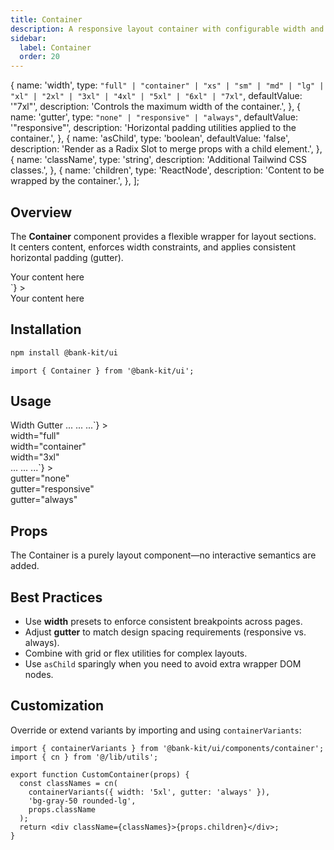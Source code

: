 ```yaml
---
title: Container
description: A responsive layout container with configurable width and gutter for financial and banking applications.
sidebar:
  label: Container
  order: 20
---
```



  {
    name: 'width',
    type: `"full" | "container" | "xs" | "sm" | "md" | "lg" | "xl" | "2xl" | "3xl" | "4xl" | "5xl" | "6xl" | "7xl"`,
    defaultValue: '"7xl"',
    description: 'Controls the maximum width of the container.',
  },
  {
    name: 'gutter',
    type: `"none" | "responsive" | "always"`,
    defaultValue: '"responsive"',
    description: 'Horizontal padding utilities applied to the container.',
  },
  {
    name: 'asChild',
    type: 'boolean',
    defaultValue: 'false',
    description: 'Render as a Radix Slot to merge props with a child element.',
  },
  {
    name: 'className',
    type: 'string',
    description: 'Additional Tailwind CSS classes.',
  },
  {
    name: 'children',
    type: 'ReactNode',
    description: 'Content to be wrapped by the container.',
  },
];

## Overview

The **Container** component provides a flexible wrapper for layout sections.  
It centers content, enforces width constraints, and applies consistent horizontal padding (gutter).

<div className="mt-6">
  <ComponentPreview
    title="Default Container"
    description="Centered at 7xl with responsive gutter."
    code={`<Container>
  <div>Your content here</div>
</Container>`}
  >
    <Container>
      <div className="border p-4">Your content here</div>
    </Container>
  </ComponentPreview>
</div>

## Installation

```bash
npm install @bank-kit/ui
```

```tsx
import { Container } from '@bank-kit/ui';
```

## Usage

<Tabs defaultValue="width" className="mt-6">
  <TabsList className="mb-4">
    <TabsTrigger value="width">Width</TabsTrigger>
    <TabsTrigger value="gutter">Gutter</TabsTrigger>
  </TabsList>

  <TabsContent value="width">
    <ComponentPreview
      title="Width Variants"
      description="Different max-width presets."
      code={`<Container width="full">...</Container>
<Container width="container">...</Container>
<Container width="3xl">...</Container>`}
    >
      <div className="space-y-4">
        <Container width="full">
          <div className="border p-4">width="full"</div>
        </Container>
        <Container width="container">
          <div className="border p-4">width="container"</div>
        </Container>
        <Container width="3xl">
          <div className="border p-4">width="3xl"</div>
        </Container>
      </div>
    </ComponentPreview>
  </TabsContent>

  <TabsContent value="gutter">
    <ComponentPreview
      title="Gutter Variants"
      description="Control horizontal padding."
      code={`<Container gutter="none">...</Container>
<Container gutter="responsive">...</Container>
<Container gutter="always">...</Container>`}
    >
      <div className="space-y-4">
        <Container gutter="none">
          <div className="border p-4">gutter="none"</div>
        </Container>
        <Container gutter="responsive">
          <div className="border p-4">gutter="responsive"</div>
        </Container>
        <Container gutter="always">
          <div className="border p-4">gutter="always"</div>
        </Container>
      </div>
    </ComponentPreview>
  </TabsContent>
</Tabs>

<Separator className="my-8" />

## Props

<PropsTable props={containerProps} />

<Callout className="mt-8">
  The Container is a purely layout component—no interactive semantics are added.
</Callout>

## Best Practices

- Use **width** presets to enforce consistent breakpoints across pages.  
- Adjust **gutter** to match design spacing requirements (responsive vs. always).  
- Combine with grid or flex utilities for complex layouts.  
- Use `asChild` sparingly when you need to avoid extra wrapper DOM nodes.

## Customization

Override or extend variants by importing and using `containerVariants`:

```tsx
import { containerVariants } from '@bank-kit/ui/components/container';
import { cn } from '@/lib/utils';

export function CustomContainer(props) {
  const classNames = cn(
    containerVariants({ width: '5xl', gutter: 'always' }),
    'bg-gray-50 rounded-lg',
    props.className
  );
  return <div className={classNames}>{props.children}</div>;
}
```
```markdown
```